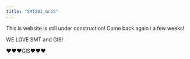 ```yaml
---
title: "SMT201_Grp5"
---
```


This is website is still under construction! Come back again i a few weeks!

WE LOVE SMT and GIS!

❤️❤️❤️GIS❤️❤️❤️
